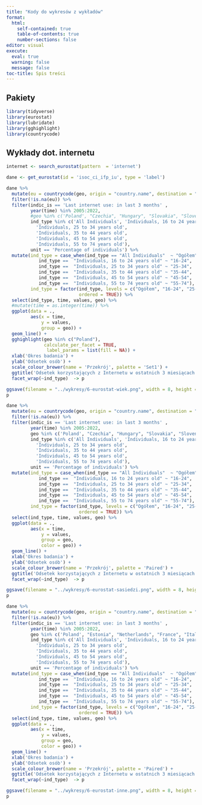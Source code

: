 ```yaml
---
title: "Kody do wykresów z wykładów"
format: 
  html:
    self-contained: true
    table-of-contents: true
    number-sections: false
editor: visual
execute: 
  eval: true
  warning: false
  message: false
toc-title: Spis treści
---
```


## Pakiety

```r
library(tidyverse)
library(eurostat)
library(lubridate)
library(gghighlight)
library(countrycode)
```

## Wykłady dot. internetu

```r
internet <- search_eurostat(pattern  = 'internet')
```

```r
dane <- get_eurostat(id = 'isoc_ci_ifp_iu', type = 'label')
```

```r
dane %>% 
  mutate(eu = countrycode(geo, origin = "country.name", destination = "eu28")) %>%
  filter(!is.na(eu)) %>%
  filter(indic_is == 'Last internet use: in last 3 months' , 
         year(time) %in% 2005:2022,
         #geo %in% c('Poland', "Czechia", "Hungary", "Slovakia", "Slovenia"),
         ind_type %in% c('All Individuals', 'Individuals, 16 to 24 years old',
           'Individuals, 25 to 34 years old',
           'Individuals, 35 to 44 years old',
           'Individuals, 45 to 54 years old',
           'Individuals, 55 to 74 years old'),
         unit == 'Percentage of individuals') %>%
  mutate(ind_type = case_when(ind_type == "All Individuals"  ~ "Ogółem",
            ind_type ==  "Individuals, 16 to 24 years old" ~ "16-24",
            ind_type ==  "Individuals, 25 to 34 years old" ~ "25-34",
            ind_type ==  "Individuals, 35 to 44 years old" ~ "35-44",
            ind_type ==  "Individuals, 45 to 54 years old" ~ "45-54",
            ind_type ==  "Individuals, 55 to 74 years old" ~ "55-74"),
         ind_type = factor(ind_type, levels = c("Ogółem", "16-24", "25-34", "35-44", "45-54", "55-74"), 
                           ordered = TRUE)) %>%
  select(ind_type, time, values, geo) %>%
  #mutate(time = as.integer(time)) %>%
  ggplot(data = .,
         aes(x = time,
             y = values,
             group = geo)) + 
  geom_line() +
  gghighlight(geo %in% c("Poland"), 
              calculate_per_facet = TRUE, 
               label_params = list(fill = NA)) + 
  xlab('Okres badania') +
  ylab('Odsetek osób') +
  scale_colour_brewer(name = 'Przekrój', palette = 'Set1') +
  ggtitle('Odsetek korzystających z Internetu w ostatnich 3 miesiącach w Polsce i UE') +
  facet_wrap(~ind_type)  -> p

ggsave(filename = "../wykresy/6-eurostat-wiek.png", width = 8, height = 4)
p

```

```r
dane %>% 
  mutate(eu = countrycode(geo, origin = "country.name", destination = "eu28")) %>%
  filter(!is.na(eu)) %>%
  filter(indic_is == 'Last internet use: in last 3 months' , 
         year(time) %in% 2005:2022,
         geo %in% c('Poland', "Czechia", "Hungary", "Slovakia", "Slovenia"),
         ind_type %in% c('All Individuals', 'Individuals, 16 to 24 years old',
           'Individuals, 25 to 34 years old',
           'Individuals, 35 to 44 years old',
           'Individuals, 45 to 54 years old',
           'Individuals, 55 to 74 years old'),
         unit == 'Percentage of individuals') %>%
  mutate(ind_type = case_when(ind_type == "All Individuals"  ~ "Ogółem",
            ind_type ==  "Individuals, 16 to 24 years old" ~ "16-24",
            ind_type ==  "Individuals, 25 to 34 years old" ~ "25-34",
            ind_type ==  "Individuals, 35 to 44 years old" ~ "35-44",
            ind_type ==  "Individuals, 45 to 54 years old" ~ "45-54",
            ind_type ==  "Individuals, 55 to 74 years old" ~ "55-74"),
         ind_type = factor(ind_type, levels = c("Ogółem", "16-24", "25-34", "35-44", "45-54", "55-74"), 
                           ordered = TRUE)) %>%
  select(ind_type, time, values, geo) %>%
  ggplot(data = .,
         aes(x = time,
             y = values,
             group = geo,
             color = geo)) + 
  geom_line() +
  xlab('Okres badania') +
  ylab('Odsetek osób') +
  scale_colour_brewer(name = 'Przekrój', palette = 'Paired') +
  ggtitle('Odsetek korzystających z Internetu w ostatnich 3 miesiącach w Polsce i wybrane kraje') +
  facet_wrap(~ind_type)  -> p

ggsave(filename = "../wykresy/6-eurostat-sasiedzi.png", width = 8, height = 4)
p

```

```r
dane %>% 
  mutate(eu = countrycode(geo, origin = "country.name", destination = "eu28")) %>%
  filter(!is.na(eu)) %>%
  filter(indic_is == 'Last internet use: in last 3 months' , 
         year(time) %in% 2005:2022,
         geo %in% c('Poland', "Estonia", "Netherlands", "France", "Italy", "Spain", "Finland"),
         ind_type %in% c('All Individuals', 'Individuals, 16 to 24 years old',
           'Individuals, 25 to 34 years old',
           'Individuals, 35 to 44 years old',
           'Individuals, 45 to 54 years old',
           'Individuals, 55 to 74 years old'),
         unit == 'Percentage of individuals') %>%
  mutate(ind_type = case_when(ind_type == "All Individuals"  ~ "Ogółem",
            ind_type ==  "Individuals, 16 to 24 years old" ~ "16-24",
            ind_type ==  "Individuals, 25 to 34 years old" ~ "25-34",
            ind_type ==  "Individuals, 35 to 44 years old" ~ "35-44",
            ind_type ==  "Individuals, 45 to 54 years old" ~ "45-54",
            ind_type ==  "Individuals, 55 to 74 years old" ~ "55-74"),
         ind_type = factor(ind_type, levels = c("Ogółem", "16-24", "25-34", "35-44", "45-54", "55-74"), 
                           ordered = TRUE)) %>%
  select(ind_type, time, values, geo) %>%
  ggplot(data = .,
         aes(x = time,
             y = values,
             group = geo,
             color = geo)) + 
  geom_line() +
  xlab('Okres badania') +
  ylab('Odsetek osób') +
  scale_colour_brewer(name = 'Przekrój', palette = 'Paired') +
  ggtitle('Odsetek korzystających z Internetu w ostatnich 3 miesiącach w Polsce i wybrane kraje') +
  facet_wrap(~ind_type)  -> p

ggsave(filename = "../wykresy/6-eurostat-inne.png", width = 8, height = 4)
p

```

